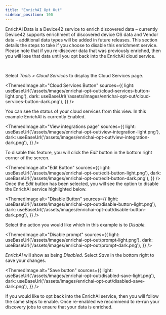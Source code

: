```yaml
---
title: "EnrichAI Opt Out"
sidebar_position: 100
---
```



EnrichAI Data is a Device42 service to enrich discovered data – currently Device42 supports enrichment of discovered device OS data and Vendor data – additional data types will be added in future releases. This section details the steps to take if you choose to disable this enrichment service. Please note that if you re-discover data that was previously enriched, then you will lose that data until you opt back into the EnrichAI cloud service.

 

Select _Tools > Cloud Services_ to display the Cloud Services page.

<ThemedImage
  alt="Cloud Services Button"
  sources={{
    light: useBaseUrl('/assets/images/enrichai-opt-out/cloud-services-button-light.png'),
    dark: useBaseUrl('/assets/images/enrichai-opt-out/cloud-services-button-dark.png'),
  }}
/>

You can see the status of your cloud services from this view. In this example EnrichAI is currently Enabled.

<ThemedImage
  alt="View integrations page"
  sources={{
    light: useBaseUrl('/assets/images/enrichai-opt-out/view-integration-light.png'),
    dark: useBaseUrl('/assets/images/enrichai-opt-out/view-integration-dark.png'),
  }}
/>

To disable this feature, you will click the _Edit_ button in the bottom right corner of the screen.

<ThemedImage
  alt="Edit Button"
  sources={{
    light: useBaseUrl('/assets/images/enrichai-opt-out/edit-button-light.png'),
    dark: useBaseUrl('/assets/images/enrichai-opt-out/edit-button-dark.png'),
  }}
/>
Once the _Edit_ button has been selected, you will see the option to disable the EnrichAI service highlighted below.

<ThemedImage
  alt="Disable Button"
  sources={{
    light: useBaseUrl('/assets/images/enrichai-opt-out/disable-button-light.png'),
    dark: useBaseUrl('/assets/images/enrichai-opt-out/disable-button-dark.png'),
  }}
/>

Select the action you would like which in this example is to _Disable._

<ThemedImage
  alt="Disable prompt"
  sources={{
    light: useBaseUrl('/assets/images/enrichai-opt-out/prompt-light.png'),
    dark: useBaseUrl('/assets/images/enrichai-opt-out/prompt-dark.png'),
  }}
/>

_EnrichAI_ will show as being _Disabled_. Select _Save_ in the bottom right to save your changes.

<ThemedImage
  alt="Save button"
  sources={{
    light: useBaseUrl('/assets/images/enrichai-opt-out/disabled-save-light.png'),
    dark: useBaseUrl('/assets/images/enrichai-opt-out/disabled-save-dark.png'),
  }}
/>

If you would like to opt back into the EnrichAI service, then you will follow the same steps to enable. Once re-enabled we recommend to re-run your discovery jobs to ensure that your data is enriched.
